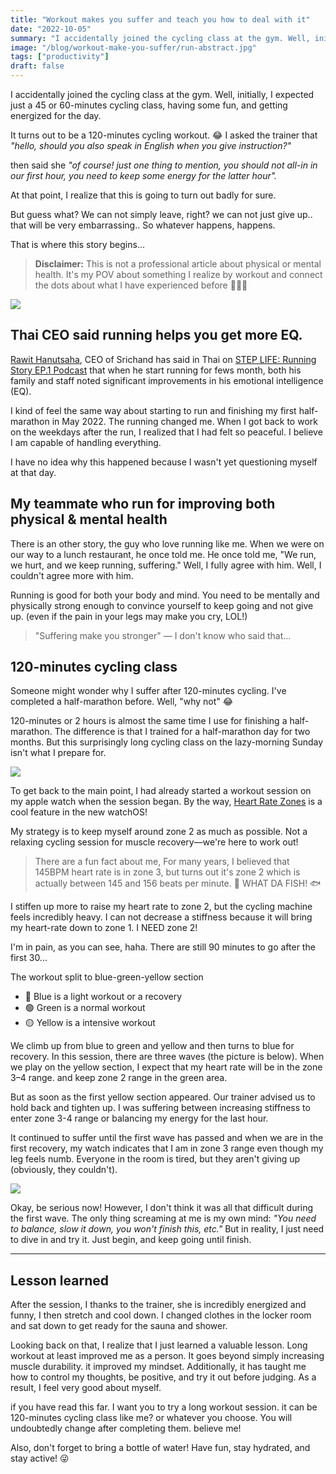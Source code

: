 ```yaml
---
title: "Workout makes you suffer and teach you how to deal with it"
date: "2022-10-05"
summary: "I accidentally joined the cycling class at the gym. Well, initially, I expected just a 45 or 60-minutes cycling class, having some fun, and getting energized for the day."
image: "/blog/workout-make-you-suffer/run-abstract.jpg"
tags: ["productivity"]
draft: false
---
```


I accidentally joined the cycling class at the gym. Well, initially, I expected just a 45 or 60-minutes cycling class, having some fun, and getting energized for the day.

It turns out to be a 120-minutes cycling workout. 😂 I asked the trainer that _"hello, should you also speak in English when you give instruction?"_

then said she _"of course! just one thing to mention, you should not all-in in our first hour, you need to keep some energy for the latter hour"._

At that point, I realize that this is going to turn out badly for sure.

But guess what? We can not simply leave, right? we can not just give up.. that will be very embarrassing.. So whatever happens, happens.

That is where this story begins...

> **Disclaimer:** This is not a professional article about physical or mental health. It's my POV about something I realize by workout and connect the dots about what I have experienced before 🙇🏻‍♂️

<img src="/blog/workout-make-you-suffer/run-abstract.jpg" />

## Thai CEO said running helps you get more EQ.

[Rawit Hanutsaha](https://twitter.com/rawithanutsaha?lang=en), CEO of Srichand has said in Thai on [STEP LIFE: Running Story EP.1 Podcast](https://www.youtube.com/watch?v=hYG5sK84_O4) that when he start running for fews month, both his family and staff noted significant improvements in his emotional intelligence (EQ).

I kind of feel the same way about starting to run and finishing my first half-marathon in May 2022. The running changed me. When I got back to work on the weekdays after the run, I realized that I had felt so peaceful. I believe I am capable of handling everything.

I have no idea why this happened because I wasn't yet questioning myself at that day.

## My teammate who run for improving both physical & mental health

There is an other story, the guy who love running like me. When we were on our way to a lunch restaurant, he once told me. He once told me, "We run, we hurt, and we keep running, suffering." Well, I fully agree with him. Well, I couldn't agree more with him.

Running is good for both your body and mind. You need to be mentally and physically strong enough to convince yourself to keep going and not give up. (even if the pain in your legs may make you cry, LOL!)

> "Suffering make you stronger" — I don't know who said that...

## 120-minutes cycling class

Someone might wonder why I suffer after 120-minutes cycling. I've completed a half-marathon before. Well, "why not" 😂

120-minutes or 2 hours is almost the same time I use for finishing a half-marathon. The difference is that I trained for a half-marathon day for two months. But this surprisingly long cycling class on the lazy-morning Sunday isn't what I prepare for.

<img src="/blog/workout-make-you-suffer/cycling-class.jpg" />

To get back to the main point, I had already started a workout session on my apple watch when the session began. By the way, [Heart Rate Zones](https://support.apple.com/en-il/guide/watch/apd30fa26bb4/watchos) is a cool feature in the new watchOS!

My strategy is to keep myself around zone 2 as much as possible. Not a relaxing cycling session for muscle recovery—we're here to work out!

> There are a fun fact about me, For many years, I believed that 145BPM heart rate is in zone 3, but turns out it's zone 2 which is actually between 145 and 156 beats per minute. 🤬 WHAT DA FISH! 🐟

I stiffen up more to raise my heart rate to zone 2, but the cycling machine feels incredibly heavy. I can not decrease a stiffness because it will bring my heart-rate down to zone 1. I NEED zone 2!

I'm in pain, as you can see, haha. There are still 90 minutes to go after the first 30...

The workout split to blue-green-yellow section

- 🔵 Blue is a light workout or a recovery
- 🟢 Green is a normal workout
- 🟡 Yellow is a intensive workout

We climb up from blue to green and yellow and then turns to blue for recovery. In this session, there are three waves (the picture is below). When we play on the yellow section, I expect that my heart rate will be in the zone 3–4 range. and keep zone 2 range in the green area.

But as soon as the first yellow section appeared. Our trainer advised us to hold back and tighten up. I was suffering between increasing stiffness to enter zone 3-4 range or balancing my energy for the last hour.

It continued to suffer until the first wave has passed and when we are in the first recovery, my watch indicates that I am in zone 3 range even though my leg feels numb. Everyone in the room is tired, but they aren't giving up (obviously, they couldn't).

<img src="/blog/workout-make-you-suffer/app-tracking.png" />

Okay, be serious now! However, I don't think it was all that difficult during the first wave. The only thing screaming at me is my own mind: _"You need to balance, slow it down, you won't finish this, etc."_ But in reality, I just need to dive in and try it. Just begin, and keep going until finish.

---

## Lesson learned

After the session, I thanks to the trainer, she is incredibly energized and funny, I then stretch and cool down. I changed clothes in the locker room and sat down to get ready for the sauna and shower.

Looking back on that, I realize that I just learned a valuable lesson. Long workout at least improved me as a person. It goes beyond simply increasing muscle durability. it improved my mindset. Additionally, it has taught me how to control my thoughts, be positive, and try it out before judging. As a result, I feel very good about myself.

if you have read this far. I want you to try a long workout session. it can be 120-minutes cycling class like me? or whatever you choose. You will undoubtedly change after completing them. believe me!

Also, don't forget to bring a bottle of water! Have fun, stay hydrated, and stay active! 😜
